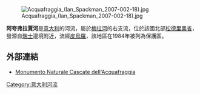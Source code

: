 [[File:Acquafraggia_(Ian_Spackman_2007-002-18).jpg|thumb]]

'''阿夸弗拉賈河'''是[[意大利|意大利]]的河流，屬於[[梅拉河_(波河流域)|梅拉河]]的右支流，位於該國北部[[松德里奧省|松德里奧省]]，發源自[[瑞士|瑞士]]邊境附近，流經[[皮烏羅|皮烏羅]]，該地區在1984年被列為保護區。

==外部連結==
*[http://www.parks.it/mn.cascate.acquafraggia/par.html Monumento Naturale Cascate dell'Acquafraggia]

{{Italy-geo-stub}}
[[Category:意大利河流|Category:意大利河流]]